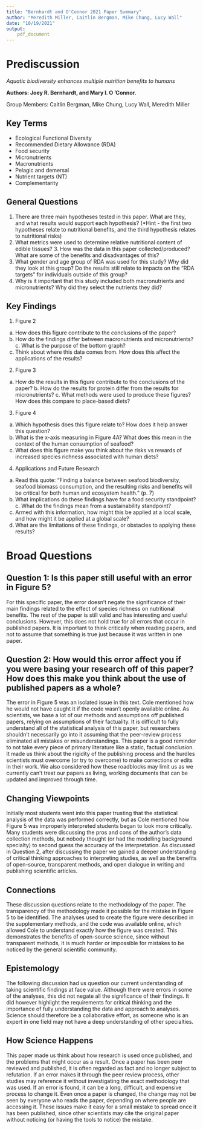 ```yaml
---
title: "Bernhardt and O'Connor 2021 Paper Summary"
author: "Meredith Miller, Caitlin Bergman, Mike Chung, Lucy Wall"
date: "10/19/2021"
output:
    pdf_document
---
```


\newpage

# Prediscussion 

*Aquatic biodiversity enhances multiple nutrition benefits to humans*

**Authors: Joey R. Bernhardt, and Mary I. O ’Connor. **

Group Members: Caitlin Bergman, Mike Chung, Lucy Wall, Meredith Miller 

## Key Terms 
- Ecological Functional Diversity 
- Recommended Dietary Allowance (RDA) 
- Food security 
- Micronutrients 
- Macronutrients 
- Pelagic and demersal 
- Nutrient targets (NT) 
- Complementarity 


## General Questions 

1. There are three main hypotheses tested in this paper. What are they, and what results would support each hypothesis? (*Hint - the first two hypotheses relate to nutritional benefits, and the third hypothesis relates to nutritional risks) 
2. What metrics were used to determine relative nutritional content of edible tissues? 3. How was the data in this paper collected/produced? What are some of the benefits and disadvantages of this? 
3. What gender and age group of RDA was used for this study? Why did they look at this group? Do the results still relate to impacts on the “RDA targets” for individuals outside of this group? 
4. Why is it important that this study included both macronutrients and micronutrients? Why did they select the nutrients they did?

## Key Findings 
1. Figure 2 
a. How does this figure contribute to the conclusions of the paper? 
b. How do the findings differ between macronutrients and micronutrients? c. What is the purpose of the bottom graph? 
d. Think about where this data comes from. How does this affect the applications of the results? 
2. Figure 3 
a. How do the results in this figure contribute to the conclusions of the paper? b. How do the results for protein differ from the results for micronutrients? c. What methods were used to produce these figures? How does this compare to place-based diets? 
3. Figure 4 
a. Which hypothesis does this figure relate to? How does it help answer this question? 
b. What is the x-axis measuring in Figure 4A? What does this mean in the context of the human consumption of seafood? 
c. What does this figure make you think about the risks vs rewards of increased species richness associated with human diets? 
4. Applications and Future Research 
a. Read this quote: “Finding a balance between seafood biodiversity, seafood biomass consumption, and the resulting risks and benefits will be critical for both human and ecosystem health.” (p. 7) 
b. What implications do these findings have for a food security standpoint? c. What do the findings mean from a sustainability standpoint? 
d. Armed with this information, how might this be applied at a local scale, and how might it be applied at a global scale? 
e. What are the limitations of these findings, or obstacles to applying these results?


# **Broad Questions**

## **Question 1: Is this paper still useful with an error in Figure 5?**
For this specific paper, the error doesn’t negate the significance of their main findings related to the effect of species richness on nutritional benefits. The rest of the paper is still valid and has interesting and useful conclusions. However, this does not hold true for all errors that occur in published papers. It is important to think critically when reading papers, and not to assume that something is true just because it was written in one paper.

## **Question 2: How would this error affect you if you were basing your research off of this paper? How does this make you think about the use of published papers as a whole?** 
The error in Figure 5 was an isolated issue in this text. Cole mentioned how he would not have caught it if the code wasn’t openly available online. As scientists, we base a lot of our methods and assumptions off published papers, relying on assumptions of their factuality. It is difficult to fully understand all of the statistical analysis of this paper, but researchers shouldn’t necessarily go into it assuming that the peer-review process eliminated all mistakes or misunderstandings. This paper is a good reminder to not take every piece of primary literature like a static, factual conclusion. It made us think about the rigidity of the publishing process and the hurdles scientists must overcome (or try to overcome) to make corrections or edits in their work. We also considered how these roadblocks may limit us as we currently can’t treat our papers as living, working documents that can be updated and improved through time.

## **Changing Viewpoints**
Initially most students went into this paper trusting that the statistical analysis of the data was performed correctly, but as Cole mentioned how Figure 5 was improperly interpreted students began to look more critically. Many students were discussing the pros and cons of the author’s data collection methods, but nobody thought (or had the modelling background specialty) to second guess the accuracy of the interpretation. As discussed in Question 2, after discussing the paper we gained a deeper understanding of critical thinking approaches to interpreting studies, as well as the benefits of open-source, transparent methods, and open dialogue in writing and publishing scientific articles.

## **Connections**
These discussion questions relate to the methodology of the paper. The transparency of the methodology made it possible for the mistake in Figure 5 to be identified. The analyses used to create the figure were described in the supplementary methods, and the code was available online, which allowed Cole to understand exactly how the figure was created. This demonstrates the benefits of open-source science, since without transparent methods, it is much harder or impossible for mistakes to be noticed by the general scientific community. 

## **Epistemology** 
The following discussion had us question our current understanding of taking scientific findings at face value. Although there were errors in some of the analyses, this did not negate all the significance of their findings. It did however highlight the requirements for critical thinking and the importance of fully understanding the data and approach to analyses. Science should therefore be a collaborative effort, as someone who is an expert in one field may not have a deep understanding of other specialties. 

## **How Science Happens**
This paper made us think about how research is used once published, and the problems that might occur as a result. Once a paper has been peer reviewed and published, it is often regarded as fact and no longer subject to refutation. If an error makes it through the peer review process, other studies may reference it without investigating the exact methodology that was used. If an error is found, it can be a long, difficult, and expensive process to change it. Even once a paper is changed, the change may not be seen by everyone who reads the paper, depending on where people are accessing it. These issues make it easy for a small mistake to spread once it has been published, since other scientists may cite the original paper without noticing (or having the tools to notice) the mistake.


